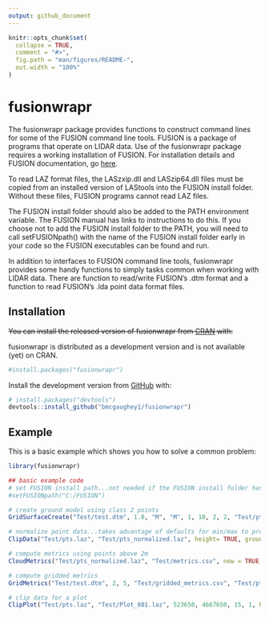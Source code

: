 ```yaml
---
output: github_document
---
```


<!-- README.md is generated from README.Rmd. Please edit that file -->

```r
knitr::opts_chunk$set(
  collapse = TRUE,
  comment = "#>",
  fig.path = "man/figures/README-",
  out.width = "100%"
)
```

# fusionwrapr

<!-- badges: start -->
<!-- badges: end -->

The fusionwrapr package provides functions to construct command lines for some of the FUSION command line
tools. FUSION is a package of programs that operate on LIDAR data. Use of the fusionwrapr package requires
a working installation of FUSION. For installation details and FUSION documentation, go [here](http://forsys.sefs.uw.edu/fusion/fusionlatest.html).

To read LAZ format files, the LASzxip.dll and LASzip64.dll files must be copied from an installed version of 
LAStools into the FUSION install folder. Without these files, FUSION programs cannot read LAZ files.

The FUSION install folder should also be added to the PATH environment variable. The FUSION manual has
links to instructions to do this. If you choose not to add the FUSION install folder to the PATH, you will
need to call setFUSIONpath() with the name of the FUSION install folder early in your code so the FUSION
executables can be found and run.

In addition to interfaces to FUSION command line tools, fusionwrapr provides some handy functions to 
simply tasks common when working with LIDAR data. There are function to read/write FUSION's .dtm
format and a function to read FUSION's .lda point data format files.

## Installation

~~You can install the released version of fusionwrapr from [CRAN](https://CRAN.R-project.org) with:~~

fusionwrapr is distributed as a development version and is not available (yet) on CRAN.

``` r
#install.packages("fusionwrapr")
```

Install the development version from [GitHub](https://github.com/) with:

``` r
# install.packages("devtools")
devtools::install_github("bmcgaughey1/fusionwrapr")
```
## Example

This is a basic example which shows you how to solve a common problem:

```r
library(fusionwrapr)

## basic example code
# set FUSION install path...not needed if the FUSION install folder has been added to PATH
#setFUSIONpath("C:/FUSION")

# create ground model using class 2 points
GridSurfaceCreate("Test/test.dtm", 1.0, "M", "M", 1, 10, 2, 2, "Test/pts.laz", class = 2)

# normalize point data...takes advantage of defaults for min/max to process entire file
ClipData("Test/pts.laz", "Test/pts_normalized.laz", height= TRUE, ground = "Test/test.dtm")

# compute metrics using points above 2m
CloudMetrics("Test/pts_normalized.laz", "Test/metrics.csv", new = TRUE, minht = 2.0, above = 2.0)

# compute gridded metrics
GridMetrics("Test/test.dtm", 2, 5, "Test/gridded_metrics.csv", "Test/pts.laz", minht = 2)

# clip data for a plot
ClipPlot("Test/pts.laz", "Test/Plot_001.laz", 523650, 4667650, 15, 1, height= TRUE, ground = "Test/test.dtm")
```
